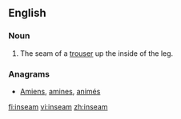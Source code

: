 ==English==
===Noun===
{{en-noun}}

#The seam of a [[trouser]] up the inside of the leg.

===Anagrams===
* {{alphagram|aeimns}} [[Amiens#English|Amiens]], [[amines#English|amines]], [[animés#English|animés]]
[[fi:inseam]]
[[vi:inseam]]
[[zh:inseam]]